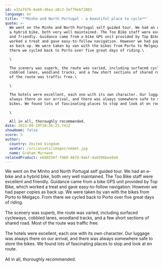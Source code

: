 ```yaml
---
id: e31af67b-8a66-46ea-a8c3-3e779ebf1083
language: en
title: '**Minho and North Portugal - a beautiful place to cycle**'
quote: >-
  We went on the Minho and North Portugal self guided tour. We had an e-bike and
  a hybrid bike, both very well maintained. The Too Bike staff were excellent
  and friendly. Guidance came from a bike GPS unit provided by Top Bike, which
  worked a treat and gave easy-to-follow navigation. However we had paper copies
  as back up. We were taken by van with the bikes from Porto to Melgaço. From
  there we cycled back to Porto over five great days of riding.\

  \

  The scenery was superb, the route was varied, including surfaced cycleways,
  cobbled lanes, woodland tracks, and a few short sections of shared road. Most
  of the route was traffic free.\

  \

  The hotels were excellent, each one with its own character. Our luggage was
  always there on our arrival, and there was always somewhere safe to store the
  bikes. We found lots of fascinating places to stop and look at en route.\

  \

  All in all, thoroughly recommended.
date: 2023-09-10T10:36:23.741Z
showHome: false
score: 5
author:
  country: United kingdom
  avatar: /src/assets/images/emmet.jpg
  name: Graham Murnane
relatedProduct: e680256f-f880-467d-9abf-4ab596bee9a9
---
```


We went on the Minho and North Portugal self guided tour. We had an e-bike and a
hybrid bike, both very well maintained. The Too Bike staff were excellent and
friendly. Guidance came from a bike GPS unit provided by Top Bike, which worked
a treat and gave easy-to-follow navigation. However we had paper copies as back
up. We were taken by van with the bikes from Porto to Melgaço. From there we
cycled back to Porto over five great days of riding.\
\
The scenery was superb, the route was varied, including surfaced cycleways,
cobbled lanes, woodland tracks, and a few short sections of shared road. Most of
the route was traffic free.\
\
The hotels were excellent, each one with its own character. Our luggage was
always there on our arrival, and there was always somewhere safe to store the
bikes. We found lots of fascinating places to stop and look at en route.\
\
All in all, thoroughly recommended.
